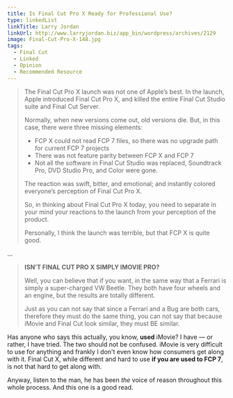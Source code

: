 ```yaml
---
title: Is Final Cut Pro X Ready for Professional Use?
type: linkedList
linkTitle: Larry Jordan
linkUrl: http://www.larryjordan.biz/app_bin/wordpress/archives/2129
image: Final-Cut-Pro-X-148.jpg
tags:
  - Final Cut
  - Linked
  - Opinion
  - Recommended Resource
---
```


> The Final Cut Pro X launch was not one of Apple’s best. In the launch, Apple introduced Final Cut Pro X, and killed the entire Final Cut Studio suite and Final Cut Server.
>
> Normally, when new versions come out, old versions die. But, in this case, there were three missing elements:
>
> -   FCP X could not read FCP 7 files, so there was no upgrade path for current FCP 7 projects
> -   There was not feature parity between FCP X and FCP 7
> -   Not all the software in Final Cut Studio was replaced, Soundtrack Pro, DVD Studio Pro, and Color were gone.
>
> The reaction was swift, bitter, and emotional; and instantly colored everyone’s perception of Final Cut Pro X.
>
> So, in thinking about Final Cut Pro X today, you need to separate in your mind your reactions to the launch from your perception of the product.
>
> Personally, I think the launch was terrible, but that FCP X is quite good.

...

> **ISN’T FINAL CUT PRO X SIMPLY IMOVIE PRO?**
>
> Well, you can believe that if you want, in the same way that a Ferrari is simply a super-charged VW Beetle. They both have four wheels and an engine, but the results are totally different.
>
> Just as you can not say that since a Ferrari and a Bug are both cars, therefore they must do the same thing, you can not say that because iMovie and Final Cut look similar, they must BE similar.

Has anyone who says this actually, you know, **used** iMovie? I have — or rather, I have tried. The two should not be confused. iMovie is very difficult to use for anything and frankly I don't even know how consumers get along with it. Final Cut X, while different and hard to use **if you are used to FCP 7**, is not that hard to get along with.

Anyway, listen to the man, he has been _the_ voice of reason throughout this whole process. And this one is a good read.
